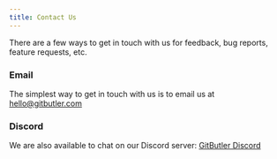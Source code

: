 ```yaml
---
title: Contact Us
---
```


There are a few ways to get in touch with us for feedback, bug reports, feature requests, etc.

### Email

The simplest way to get in touch with us is to email us at [hello@gitbutler.com](mailto:hello@gitbutler.com)

### Discord

We are also available to chat on our Discord server: [GitButler Discord](https://discord.gg/MmFkmaJ42D)
